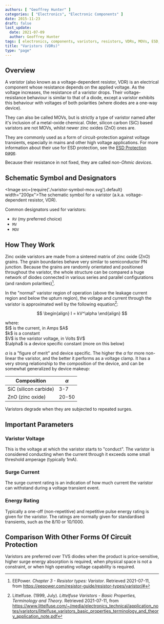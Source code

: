```yaml
---
authors: [ "Geoffrey Hunter" ]
categories: [ "Electronics", "Electronic Components" ]
date: 2015-11-23
draft: false
last_update:
  date: 2021-07-09
  author: Geoffrey Hunter
tags: [ electronics, components, varistors, resistors, VDRs, MOVs, ESD, schematic symbols, surge current, energy rating ]
title: "Varistors (VDRs)"
type: "page"
---
```


## Overview

A _varistor_ (also known as a voltage-dependent resistor, VDR) is an electrical component whose resistance depends on the applied voltage. As the voltage increases, the resistance of a varistor drops. Their voltage-resistance behaviour is similar to that of a diode, except a varistor exhibits this behaviour with voltages of both polarities (where diodes are a one-way device).

They can also be called MOVs, but is strictly a type of varistor named after it's inclusion of a metal-oxide chemical. Older, silicon carbon (SiC) based varistors are not MOVs, whilst newer zinc oxides (ZnO) ones are. 

They are commonly used as a form of circuit-protection against voltage transients, especially in mains and other high voltage applications. For more information about their use for ESD protection, see the [ESD Protection page](/electronics/circuit-design/esd-protection/).

Because their resistance in not fixed, they are called _non-Ohmic devices_.

## Schematic Symbol and Designators

<Image src={require('./varistor-symbol-mov.svg').default} width="200px">The schematic symbol for a varistor (a.k.a. voltage-dependent resistor, VDR).</Image>

Common designators used for varistors:

* `RV` (my preferred choice)
* `MV`
* `MOV`

## How They Work

Zinc oxide varistors are made from a sintered matrix of zinc oxide (ZnO) grains. The grain boundaries behave very similar to semiconductor PN junction. Because the grains are randomly orientated and positioned throughout the varistor, the whole structure can be compared a huge network of diodes connected in various series and parallel configurations (and random polarities)[^bib-eepower].

In the "normal" varistor region of operation (above the leakage current region and below the upturn region), the voltage and current through the varistor is approximated well by the following equation[^bib-lf-theory]:

$$
\begin{align}
I = kV^\alpha
\end{align}
$$

<p className="centered">where:<br/>
$I$ is the current, in Amps $A$<br/>
$k$ is a constant<br/>
$V$ is the varistor voltage, in Volts $V$<br/>
$\alpha$ is a device specific constant (more on this below)<br/></p>

$\alpha$ is a "figure of merit" and device specific. The higher the $\alpha$ for more non-linear the varistor, and the better it performs as a voltage clamp. It has a very strong relationship to the composition of the device, and can be somewhat generalized by device makeup:


| Composition | $\alpha$
|-------------|---------------
| SiC (silicon carbide) | 3-7
| ZnO (zinc oxide) | 20-50

Varistors degrade when they are subjected to repeated surges.

## Important Parameters

### Varistor Voltage

This is the voltage at which the varistor starts to "conduct". The varistor is considered conducting when the current through it exceeds some small threshold amperage (typically 1mA).

### Surge Current

The surge current rating is an indication of how much current the varistor can withstand during a voltage transient event.

### Energy Rating

Typically a one-off (non-repetitive) and repetitive pulse energy rating is given for the varistor. The ratings are normally given for standardised transients, such as the 8/10 or 10/1000.

## Comparison With Other Forms Of Circuit Protection

Varistors are preferred over TVS diodes when the product is price-sensitive, higher surge energy absorption is required, when physical space is not a constraint, or when high operating voltage capability is required.

[^bib-lf-theory]:  Littelfuse. (1999, July). _Littelfuse Varistors - Basic Properties,
Terminology and Theory_. Retrieved 2021-07-11, from https://www.littelfuse.com/~/media/electronics_technical/application_notes/varistors/littelfuse_varistors_basic_properties_terminology_and_theory_application_note.pdf
[^bib-eepower]:  EEPower. _Chapter 3 - Resistor types: Varistor_. Retrieved 2021-07-11, from https://eepower.com/resistor-guide/resistor-types/varistor/#
